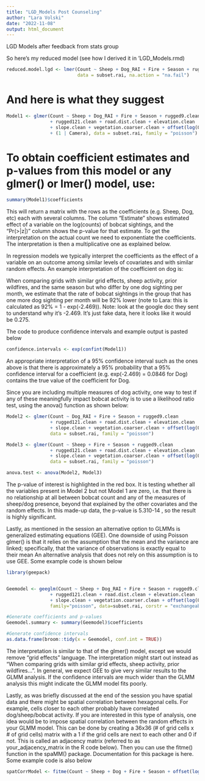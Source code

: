 ```yaml
---
title: "LGD_Models Post Counseling"
author: "Lara Volski"
date: "2022-11-08"
output: html_document
---
```


LGD Models after feedback from stats group

So here's my reduced model (see how I derived it in 'LGD_Models.rmd)

```r
reduced.model.lgd <- lmer(Count ~ Sheep + Dog_RAI + Fire + Season + rugged9.clean + rugged121.clean + road.dist.clean + elevation.clean + slope.clean + vegetation.coarser.clean + offset(log(Operation)) + (1|Camera),
                          data = subset.rai, na.action = "na.fail")
```

# And here is what they suggest

```r
Model1 <- glmer(Count ~ Sheep + Dog_RAI + Fire + Season + rugged9.clean
                + rugged121.clean + road.dist.clean + elevation.clean
                + slope.clean + vegetation.coarser.clean + offset(log(Operation))
                + (1 | Camera), data = subset.rai, family = "poisson")
```

# To obtain coefficient estimates and p-values from this model or any glmer() or lmer() model, use:

```r
summary(Model1)$coefficients
```

This will return a matrix with the rows as the coefficients (e.g. Sheep, Dog, etc) each with  several columns. The column “Estimate” shows estimated effect of a variable on the log(counts) of bobcat sightings, and the “Pr(>|z|)” column shows the p-value for that estimate. To get the interpretation on the actual count we need to exponentiate the coefficients. The interpretation is then a multiplicative one as explained below.

In regression models we typically interpret the coefficients as the effect of a variable on an outcome among similar levels of covariates and with similar random effects. An example interpretation of the coefficient on dog is:

When comparing grids with similar grid effects, sheep activity, prior wildfires, and the same season but who differ by one dog sighting per month, we estimate that the rate of bobcat sightings in the group that has one more dog sighting per month will be 92% lower (note to Lara: this is calculated as 92% = 1 - exp(-2.469)). Note: look at the google doc they sent to understand why it's -2.469. It's just fake data, here it looks like it would be 0.275. 

The code to produce confidence intervals and example output is pasted below

```r
confidence.intervals <- exp(confint(Model1))
```

An appropriate interpretation of a 95% confidence interval such as the ones above is that there is approximately a 95% probability that a 95% confidence interval for a coefficient (e.g. exp(-2.469) = 0.0846 for Dog) contains the true value of the coefficient for Dog.

Since you are including multiple measures of dog activity, one way to test if any of these meaningfully impact bobcat activity is to use a likelihood ratio test, using the anova() function as shown below:

```r
Model2 <- glmer(Count ~ Dog_RAI + Fire + Season + rugged9.clean
                + rugged121.clean + road.dist.clean + elevation.clean
                + slope.clean + vegetation.coarser.clean + offset(log(Operation)) + (1 | Camera),
                data = subset.rai, family = "poisson")

Model3 <- glmer(Count ~ Sheep + Fire + Season + rugged9.clean
                + rugged121.clean + road.dist.clean + elevation.clean
                + slope.clean + vegetation.coarser.clean + offset(log(Operation)) + (1 | Camera),
                data = subset.rai, family = "poisson")

anova.test <- anova(Model2, Model3)

```
The p-value of interest is highlighted in the red box. It is testing whether all the variables present in Model 2 but not Model 1 are zero, i.e. that there is no relationship at all between bobcat count and any of the measures of sheep/dog presence, beyond that explained by the other covariates and the random effects. In this made-up data, the p-value is 5.310-14 , so the result is highly significant. 

Lastly, as mentioned in the session an alternative option to GLMMs is generalized estimating equations (GEE). One downside of using Poisson glmer() is that it relies on the assumption that the mean and the variance are linked; specifically, that the variance of observations is exactly equal to their mean An alternative analysis that does not rely on this assumption is to use GEE. Some example code is shown below

```r
library(geepack) 


Geemodel <- geeglm(Count ~ Sheep + Dog_RAI + Fire + Season + rugged9.clean
                + rugged121.clean + road.dist.clean + elevation.clean
                + slope.clean + vegetation.coarser.clean + offset(log(Operation)), id=Camera,
                family="poisson", data=subset.rai, corstr = "exchangeable")

#Generate coefficients and p-values
Geemodel.summary <- summary(Geemodel)$coefficients

#Generate confidence intervals
as.data.frame(broom::tidy(x = Geemodel, conf.int = TRUE))

```

The interpretation is similar to that of the glmer() model, except we would remove “grid effects” language. The interpretation might start out instead as “When comparing grids with similar grid effects, sheep activity, prior wildfires…”. In general, we expect GEE to give very similar results to the GLMM analysis. If the confidence intervals are much wider than the GLMM analysis this might indicate the GLMM model fits poorly.

Lastly, as was briefly discussed at the end of the session you have spatial data and there might be spatial correlation between hexagonal cells. For example, cells closer to each other probably have correlated dog/sheep/bobcat activity. If you are interested in this type of analysis, one idea would be to impose spatial correlation between the random effects in your GLMM model. This can be done by creating a 36x36 (# of grid cells x # of grid cells) matrix with a 1 if the grid cells are next to each other and 0 if not. This is called an adjacency matrix (referred to as your_adjacency_matrix in the R code below). Then you can use the fitme() function in the spaMM() package. Documentation for this package is here. Some example code is also below

```r
spatCorrModel <- fitme(Count ~ Sheep + Dog + Fire + Season + offset(log(Operation)) + adjacency(1|camera), data = your_data, family = “poisson”, adjMatrix = your_adjacency_matrix)
```

	
